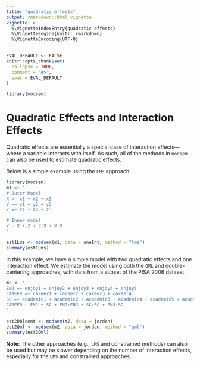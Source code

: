 ```yaml
---
title: "quadratic effects"
output: rmarkdown::html_vignette
vignette: >
  %\VignetteIndexEntry{quadratic effects}
  %\VignetteEngine{knitr::rmarkdown}
  %\VignetteEncoding{UTF-8}
---
```


```r
EVAL_DEFAULT <- FALSE
knitr::opts_chunk$set(
  collapse = TRUE,
  comment = "#>",
  eval = EVAL_DEFAULT
)
```

```r
library(modsem)
```
# Quadratic Effects and Interaction Effects

Quadratic effects are essentially a special case of interaction effects—where a variable interacts with itself. As such, all of the methods in `modsem` can also be used to estimate quadratic effects.

Below is a simple example using the `LMS` approach.

```r
library(modsem)
m1 <- '
# Outer Model
X =~ x1 + x2 + x3
Y =~ y1 + y2 + y3
Z =~ z1 + z2 + z3

# Inner model
Y ~ X + Z + Z:X + X:X
'

est1Lms <- modsem(m1, data = oneInt, method = "lms")
summary(est1Lms)
```

In this example, we have a simple model with two quadratic effects and one interaction effect. We estimate the model using both the `QML` and double-centering approaches, with data from a subset of the PISA 2006 dataset.

```r
m2 <- '
ENJ =~ enjoy1 + enjoy2 + enjoy3 + enjoy4 + enjoy5
CAREER =~ career1 + career2 + career3 + career4
SC =~ academic1 + academic2 + academic3 + academic4 + academic5 + academic6
CAREER ~ ENJ + SC + ENJ:ENJ + SC:SC + ENJ:SC
'

est2Dblcent <- modsem(m2, data = jordan)
est2Qml <- modsem(m2, data = jordan, method = "qml")
summary(est2Qml)
```

**Note**: The other approaches (e.g., `LMS` and constrained methods) can also be used but may be slower depending on the number of interaction effects, especially for the `LMS` and constrained approaches.
